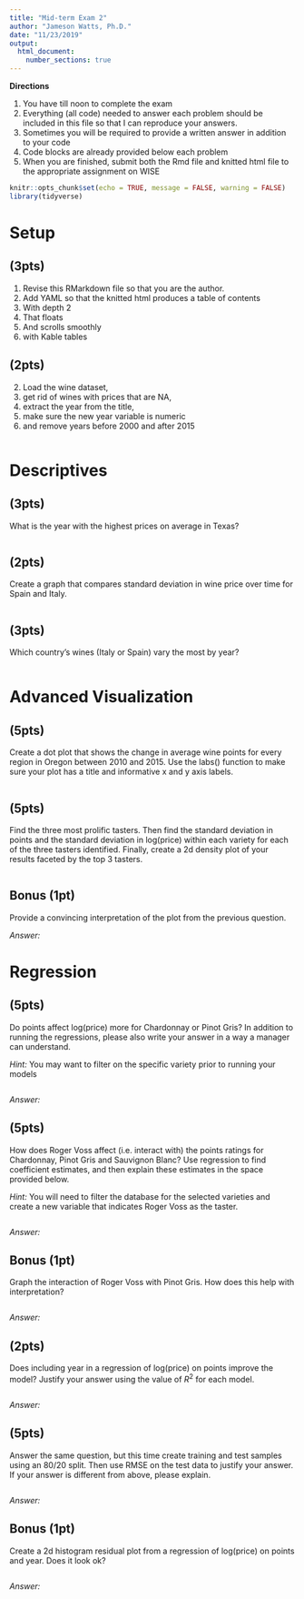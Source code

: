 ```yaml
---
title: "Mid-term Exam 2"
author: "Jameson Watts, Ph.D."
date: "11/23/2019"
output: 
  html_document:
    number_sections: true
---
```



**Directions**

1. You have till noon to complete the exam
2. Everything (all code) needed to answer each problem should be included in this file so that I can reproduce your answers.
3. Sometimes you will be required to provide a written answer in addition to your code
4. Code blocks are already provided below each problem
5. When you are finished, submit both the Rmd file and knitted html file to the appropriate assignment on WISE

```r
knitr::opts_chunk$set(echo = TRUE, message = FALSE, warning = FALSE)
library(tidyverse)
```

# Setup

## (3pts)

1. Revise this RMarkdown file so that you are the author.
2. Add YAML so that the knitted html produces a table of contents
3. With depth 2
4. That floats
5. And scrolls smoothly
6. with Kable tables

## (2pts)

2. Load the wine dataset,
3. get rid of wines with prices that are NA,
4. extract the year from the title,
5. make sure the new year variable is numeric
6. and remove years before 2000 and after 2015

```r

```

# Descriptives

## (3pts)

What is the year with the highest prices on average in Texas? 

```r

```


## (2pts)

Create a graph that compares standard deviation in wine price over time for Spain and Italy. 

```r

```

## (3pts)

Which country's wines (Italy or Spain) vary the most by year?

```r

```

# Advanced Visualization

## (5pts)

Create a dot plot that shows the change in average wine points for every region in Oregon between 2010 and 2015. Use the labs() function to make sure your plot has a title and informative x and y axis labels.

```r

```


## (5pts)

Find the three most prolific tasters. Then find the standard deviation in points and the standard deviation in log(price) within each variety for each of the three tasters identified. Finally, create a 2d density plot of your results faceted by the top 3 tasters.

```r

```

## Bonus (1pt)

Provide a convincing interpretation of the plot from the previous question.

*Answer:*

# Regression

## (5pts)

Do points affect log(price) more for Chardonnay or Pinot Gris? In addition to running the regressions, please also write your answer in a way a manager can understand.

*Hint:* You may want to filter on the specific variety prior to running your models

```r

```

*Answer:* 

## (5pts)

How does Roger Voss affect (i.e. interact with) the points ratings for Chardonnay, Pinot Gris and Sauvignon Blanc? Use regression to find coefficient estimates, and then explain these estimates in the space provided below.

*Hint:* You will need to filter the database for the selected varieties and create a new variable that indicates Roger Voss as the taster.

```r

```

*Answer:* 

## Bonus (1pt)

Graph the interaction of Roger Voss with Pinot Gris. How does this help with interpretation?

```r

```

*Answer:*

## (2pts)

Does including year in a regression of log(price) on points improve the model? Justify your answer using the value of $R^2$ for each model.

```r

```
*Answer:* 

## (5pts)
Answer the same question, but this time create training and test samples using an 80/20 split. Then use RMSE on the test data to justify your answer. If your answer is different from above, please explain.

```r

```

*Answer:*

## Bonus (1pt)

Create a 2d histogram residual plot from a regression of log(price) on points and year. Does it look ok?

```r

```

*Answer:* 
